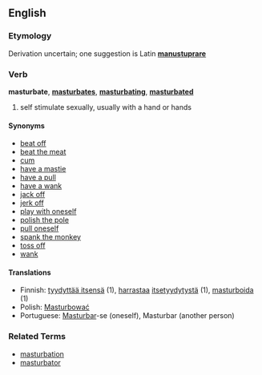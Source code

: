 ==English==

===Etymology===
Derivation uncertain; one suggestion is Latin '''[[manustuprare]]'''

===Verb===
'''masturbate''', '''[[masturbates]]''', '''[[masturbating]]''', '''[[masturbated]]'''

# self stimulate sexually, usually with a hand or hands

====Synonyms====
*[[beat off]]
*[[beat the meat]]
*[[cum]]
*[[have a mastie]]
*[[have a pull]]
*[[have a wank]]
*[[jack off]]
*[[jerk off]]
*[[play with oneself]]
*[[polish the pole]]
*[[pull oneself]]
*[[spank the monkey]]
*[[toss off]]
*[[wank]]

====Translations====
*Finnish: [[tyydyttää itsensä]] (1), [[harrastaa]] [[itsetyydytys|itsetyydytystä]] (1), [[masturboida]] (1)
*Polish: [[Masturbować]]
*Portuguese: [[Masturbar]]-se (oneself), Masturbar (another person)

===Related Terms===
*[[masturbation]]
*[[masturbator]]